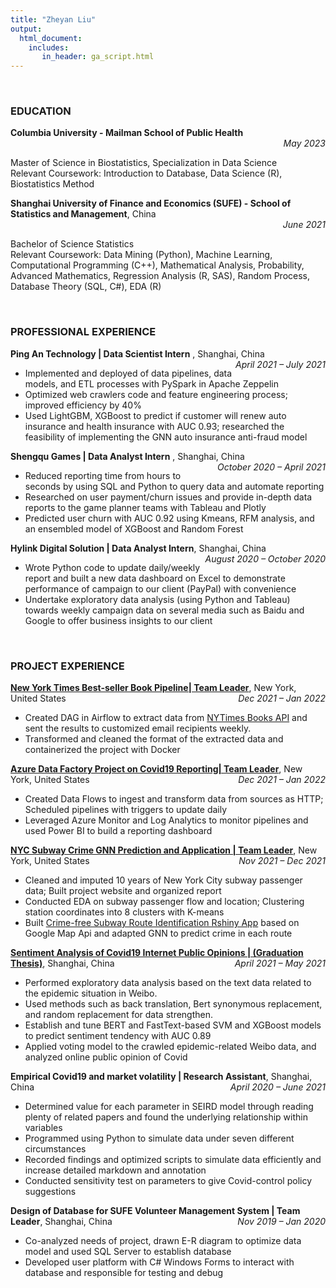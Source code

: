```yaml
---
title: "Zheyan Liu"
output: 
  html_document:
    includes:
       in_header: ga_script.html
---
```


<link rel="stylesheet" href="academicons.css"/>
<link rel="stylesheet" href="styles.css" type="text/css">

<br>

### EDUCATION                                                                                               

**Columbia University - Mailman School of Public Health** <div style="text-align: right"> *May 2023* </div>                    

Master of Science in Biostatistics, Specialization in Data Science                                         
Relevant Coursework: Introduction to Database, Data Science (R), Biostatistics Method


**Shanghai University of Finance and Economics (SUFE) - School of Statistics and Management**, China 	<div style="text-align: right"> *June 2021* </div>

Bachelor of Science Statistics                                                             			  
Relevant Coursework: Data Mining (Python), Machine Learning, Computational Programming (C++), Mathematical Analysis, Probability, Advanced Mathematics, Regression Analysis (R, SAS), Random Process, Database Theory (SQL, C#), EDA (R)

<br>

### PROFESSIONAL EXPERIENCE        

**Ping An Technology | Data Scientist Intern** , Shanghai, China 	[*April 2021 – July 2021*]{style="float:right"}				


*	Implemented and deployed of data pipelines, data models, and ETL processes with PySpark in Apache Zeppelin
*	Optimized web crawlers code and feature engineering process; improved efficiency by 40%
*	Used LightGBM, XGBoost to predict if customer will renew auto insurance and health insurance with AUC 0.93; researched the feasibility of implementing the GNN auto insurance anti-fraud model



**Shengqu Games | Data Analyst Intern** , Shanghai, China  	[*October 2020 – April 2021 *]{style="float:right"}	


*	Reduced reporting time from hours to seconds by using SQL and Python to query data and automate reporting
*	Researched on user payment/churn issues and provide in-depth data reports to the game planner teams with Tableau and Plotly
*	Predicted user churn with AUC 0.92 using Kmeans, RFM analysis, and an ensembled model of XGBoost and Random Forest 



**Hylink Digital Solution | Data Analyst Intern**, Shanghai, China 	[*August 2020 – October 2020*]{style="float:right"}			        


*	Wrote Python code to update daily/weekly report and built a new data dashboard on Excel to demonstrate performance of campaign to our client (PayPal) with convenience
*	Undertake exploratory data analysis (using Python and Tableau) towards weekly campaign data on several media such as Baidu and Google to offer business insights to our client

<br>

### PROJECT EXPERIENCE

[**New York Times Best-seller Book Pipeline| Team Leader**](https://github.com/zheyanliu99/NewYorkTimes-bestseller-book-pipeline.git), New York, United States  [*Dec 2021 – Jan 2022*]{style="float:right"}	  

* Created DAG in Airflow to extract data from [NYTimes Books API](https://developer.nytimes.com/docs/books-product/1/routes/lists.json/get) and sent the results to customized email recipients weekly.
*	Transformed and cleaned the format of the extracted data and containerized the project with Docker



[**Azure Data Factory Project on Covid19 Reporting| Team Leader**](https://github.com/zheyanliu99/Covid_reporting.git), New York, United States  [*Dec 2021 – Jan 2022*]{style="float:right"}	  

*	Created Data Flows to ingest and transform data from sources as HTTP; Scheduled pipelines with triggers to update daily
*	Leveraged Azure Monitor and Log Analytics to monitor pipelines and used Power BI to build a reporting dashboard 

[**NYC Subway Crime GNN Prediction and Application | Team Leader**](https://zheyanliu99.github.io/SubwayCrime/), New York, United States   [*Nov 2021 – Dec 2021*]{style="float:right"}       

*	Cleaned and imputed 10 years of New York City subway passenger data; Built project website and organized report
*	Conducted EDA on subway passenger flow and location; Clustering station coordinates into 8 clusters with K-means
*	Built [Crime-free Subway Route Identification Rshiny App](https://zheyanliu.shinyapps.io/NYC_subway_findroute/) based on Google Map Api and adapted GNN to predict crime in each route


[**Sentiment Analysis of Covid19 Internet Public Opinions | (Graduation Thesis)**](https://drive.google.com/file/d/1MnkX2jXGbPo4bRh-x2iJsHJWTOl1W9HY/view?usp=sharing), Shanghai, China  [*April 2021 – May 2021*]{style="float:right"}    

*	Performed exploratory data analysis based on the text data related to the epidemic situation in Weibo. 
*	Used methods such as back translation, Bert synonymous replacement, and random replacement for data strengthen.
*	Establish and tune BERT and FastText-based SVM and XGBoost models to predict sentiment tendency with AUC 0.89 
*	Applied voting model to the crawled epidemic-related Weibo data, and analyzed online public opinion of Covid


**Empirical Covid19 and market volatility | Research Assistant**, Shanghai, China 	[*April 2020 – June 2021*]{style="float:right"}		   


*	Determined value for each parameter in SEIRD model through reading plenty of related papers and found the underlying relationship within variables
*	Programmed using Python to simulate data under seven different circumstances
*	Recorded findings and optimized scripts to simulate data efficiently and increase detailed markdown and annotation
*	Conducted sensitivity test on parameters to give Covid-control policy suggestions


**Design of Database for SUFE Volunteer Management System | Team Leader**, Shanghai, China 		[*Nov 2019 – Jan 2020*]{style="float:right"}	   


*	Co-analyzed needs of project, drawn E-R diagram to optimize data model and used SQL Server to establish database
*	Developed user platform with C# Windows Forms to interact with database and responsible for testing and debug

















